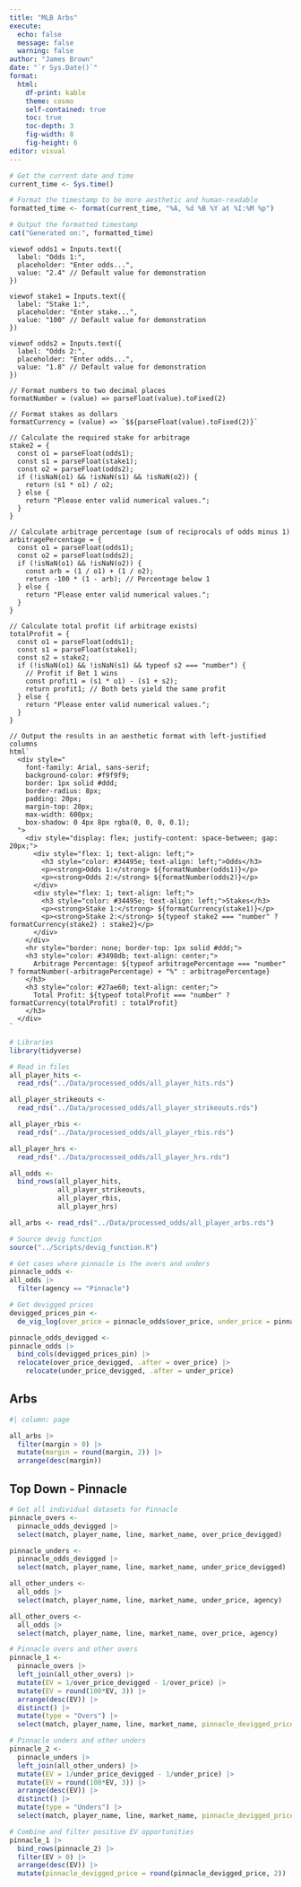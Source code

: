 ```yaml
---
title: "MLB Arbs"
execute:
  echo: false
  message: false
  warning: false
author: "James Brown"
date: "`r Sys.Date()`"
format:
  html:
    df-print: kable
    theme: cosmo
    self-contained: true
    toc: true
    toc-depth: 3
    fig-width: 8
    fig-height: 6
editor: visual
---
```


```r
# Get the current date and time
current_time <- Sys.time()

# Format the timestamp to be more aesthetic and human-readable
formatted_time <- format(current_time, "%A, %d %B %Y at %I:%M %p")

# Output the formatted timestamp
cat("Generated on:", formatted_time)
```

```ojs
viewof odds1 = Inputs.text({
  label: "Odds 1:",
  placeholder: "Enter odds...",
  value: "2.4" // Default value for demonstration
})

viewof stake1 = Inputs.text({
  label: "Stake 1:",
  placeholder: "Enter stake...",
  value: "100" // Default value for demonstration
})

viewof odds2 = Inputs.text({
  label: "Odds 2:",
  placeholder: "Enter odds...",
  value: "1.8" // Default value for demonstration
})

// Format numbers to two decimal places
formatNumber = (value) => parseFloat(value).toFixed(2)

// Format stakes as dollars
formatCurrency = (value) => `$${parseFloat(value).toFixed(2)}`

// Calculate the required stake for arbitrage
stake2 = {
  const o1 = parseFloat(odds1);
  const s1 = parseFloat(stake1);
  const o2 = parseFloat(odds2);
  if (!isNaN(o1) && !isNaN(s1) && !isNaN(o2)) {
    return (s1 * o1) / o2;
  } else {
    return "Please enter valid numerical values.";
  }
}

// Calculate arbitrage percentage (sum of reciprocals of odds minus 1)
arbitragePercentage = {
  const o1 = parseFloat(odds1);
  const o2 = parseFloat(odds2);
  if (!isNaN(o1) && !isNaN(o2)) {
    const arb = (1 / o1) + (1 / o2);
    return -100 * (1 - arb); // Percentage below 1
  } else {
    return "Please enter valid numerical values.";
  }
}

// Calculate total profit (if arbitrage exists)
totalProfit = {
  const o1 = parseFloat(odds1);
  const s1 = parseFloat(stake1);
  const s2 = stake2;
  if (!isNaN(o1) && !isNaN(s1) && typeof s2 === "number") {
    // Profit if Bet 1 wins
    const profit1 = (s1 * o1) - (s1 + s2);
    return profit1; // Both bets yield the same profit
  } else {
    return "Please enter valid numerical values.";
  }
}

// Output the results in an aesthetic format with left-justified columns
html`
  <div style="
    font-family: Arial, sans-serif;
    background-color: #f9f9f9;
    border: 1px solid #ddd;
    border-radius: 8px;
    padding: 20px;
    margin-top: 20px;
    max-width: 600px;
    box-shadow: 0 4px 8px rgba(0, 0, 0, 0.1);
  ">
    <div style="display: flex; justify-content: space-between; gap: 20px;">
      <div style="flex: 1; text-align: left;">
        <h3 style="color: #34495e; text-align: left;">Odds</h3>
        <p><strong>Odds 1:</strong> ${formatNumber(odds1)}</p>
        <p><strong>Odds 2:</strong> ${formatNumber(odds2)}</p>
      </div>
      <div style="flex: 1; text-align: left;">
        <h3 style="color: #34495e; text-align: left;">Stakes</h3>
        <p><strong>Stake 1:</strong> ${formatCurrency(stake1)}</p>
        <p><strong>Stake 2:</strong> ${typeof stake2 === "number" ? formatCurrency(stake2) : stake2}</p>
      </div>
    </div>
    <hr style="border: none; border-top: 1px solid #ddd;">
    <h3 style="color: #3498db; text-align: center;">
      Arbitrage Percentage: ${typeof arbitragePercentage === "number" ? formatNumber(-arbitragePercentage) + "%" : arbitragePercentage}
    </h3>
    <h3 style="color: #27ae60; text-align: center;">
      Total Profit: ${typeof totalProfit === "number" ? formatCurrency(totalProfit) : totalProfit}
    </h3>
  </div>
`
```

```r
# Libraries
library(tidyverse)

# Read in files
all_player_hits <-
  read_rds("../Data/processed_odds/all_player_hits.rds")

all_player_strikeouts <-
  read_rds("../Data/processed_odds/all_player_strikeouts.rds")

all_player_rbis <-
  read_rds("../Data/processed_odds/all_player_rbis.rds")

all_player_hrs <-
  read_rds("../Data/processed_odds/all_player_hrs.rds")

all_odds <-
  bind_rows(all_player_hits,
            all_player_strikeouts,
            all_player_rbis,
            all_player_hrs)

all_arbs <- read_rds("../Data/processed_odds/all_player_arbs.rds")

```

```r
# Source devig function
source("../Scripts/devig_function.R")

# Get cases where pinnacle is the overs and unders
pinnacle_odds <-
all_odds |> 
  filter(agency == "Pinnacle")

# Get devigged prices
devigged_prices_pin <- 
  de_vig_log(over_price = pinnacle_odds$over_price, under_price = pinnacle_odds$under_price)

pinnacle_odds_devigged <-
pinnacle_odds |> 
  bind_cols(devigged_prices_pin) |> 
  relocate(over_price_devigged, .after = over_price) |> 
    relocate(under_price_devigged, .after = under_price)
```

::: panel-tabset
## Arbs

```r
#| column: page

all_arbs |> 
  filter(margin > 0) |> 
  mutate(margin = round(margin, 2)) |>
  arrange(desc(margin))
```

## Top Down - Pinnacle

```r
# Get all individual datasets for Pinnacle
pinnacle_overs <-
  pinnacle_odds_devigged |> 
  select(match, player_name, line, market_name, over_price_devigged)

pinnacle_unders <-
  pinnacle_odds_devigged |> 
  select(match, player_name, line, market_name, under_price_devigged)

all_other_unders <-
  all_odds |> 
  select(match, player_name, line, market_name, under_price, agency)

all_other_overs <-
  all_odds |> 
  select(match, player_name, line, market_name, over_price, agency)

# Pinnacle overs and other overs
pinnacle_1 <-
  pinnacle_overs |> 
  left_join(all_other_overs) |> 
  mutate(EV = 1/over_price_devigged - 1/over_price) |> 
  mutate(EV = round(100*EV, 3)) |> 
  arrange(desc(EV)) |> 
  distinct() |> 
  mutate(type = "Overs") |> 
  select(match, player_name, line, market_name, pinnacle_devigged_price = over_price_devigged, price = over_price, type, agency, EV)

# Pinnacle unders and other unders
pinnacle_2 <-
  pinnacle_unders |> 
  left_join(all_other_unders) |> 
  mutate(EV = 1/under_price_devigged - 1/under_price) |> 
  mutate(EV = round(100*EV, 3)) |> 
  arrange(desc(EV)) |> 
  distinct() |> 
  mutate(type = "Unders") |> 
  select(match, player_name, line, market_name, pinnacle_devigged_price = under_price_devigged, price = under_price, type, agency, EV)

# Combine and filter positive EV opportunities
pinnacle_1 |> 
  bind_rows(pinnacle_2) |> 
  filter(EV > 0) |> 
  arrange(desc(EV)) |> 
  mutate(pinnacle_devigged_price = round(pinnacle_devigged_price, 2))
```
:::